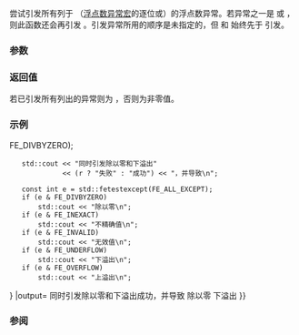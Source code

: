 {{cpp/title|feraiseexcept}}
{{cpp/numeric/fenv/navbar}}
{{dcl begin}}
{{dcl header|cfenv}}
{{dcl|since=c++11|
int feraiseexcept( int excepts );
}}
{{dcl end}}

尝试引发所有列于 {{tt|excepts}}（[[cpp/numeric/fenv/FE_exceptions|浮点数异常宏]]的逐位或）的浮点数异常。若异常之一是 {{lc|FE_OVERFLOW}} 或 {{lc|FE_UNDERFLOW}}，则此函数还会再引发 {{lc|FE_INEXACT}}。引发异常所用的顺序是未指定的，但 {{lc|FE_OVERFLOW}} 和 {{lc|FE_UNDERFLOW}} 始终先于 {{lc|FE_INEXACT}} 引发。

===参数===
{{par begin}}
{{par|excepts|列出要引发的异常标志的位掩码}}
{{par end}}

===返回值===
若已引发所有列出的异常则为 {{c|0}}，否则为非零值。

===示例===
{{example
|code=
#include &lt;cfenv&gt;
#include &lt;iostream&gt;

// #pragma STDC FENV_ACCESS ON

int main()
{
    std::feclearexcept(FE_ALL_EXCEPT);
    const int r = std::feraiseexcept(FE_UNDERFLOW {{!}} FE_DIVBYZERO);
    std::cout &lt;&lt; "同时引发除以零和下溢出"
              &lt;&lt; (r ? "失败" : "成功") &lt;&lt; "，并导致\n";

    const int e = std::fetestexcept(FE_ALL_EXCEPT);
    if (e &amp; FE_DIVBYZERO)
        std::cout &lt;&lt; "除以零\n";
    if (e &amp; FE_INEXACT)
        std::cout &lt;&lt; "不精确值\n";
    if (e &amp; FE_INVALID)
        std::cout &lt;&lt; "无效值\n";
    if (e &amp; FE_UNDERFLOW)
        std::cout &lt;&lt; "下溢出\n";
    if (e &amp; FE_OVERFLOW)
        std::cout &lt;&lt; "上溢出\n";
}
|output=
同时引发除以零和下溢出成功，并导致
除以零
下溢出
}}

===参阅===
{{dsc begin}}
{{dsc inc|cpp/numeric/fenv/dsc feclearexcept}}
{{dsc inc|cpp/numeric/fenv/dsc fetestexcept}}
{{dsc see c|c/numeric/fenv/feraiseexcept}}
{{dsc end}}

{{langlinks|de|en|es|fr|it|ja|pt|ru}}